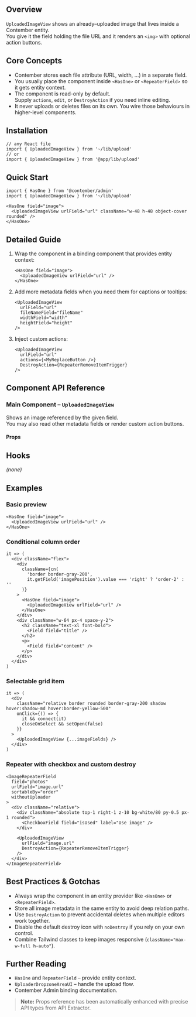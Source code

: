 ## Overview
`UploadedImageView` shows an already–uploaded image that lives inside a Contember entity.  
You give it the field holding the file URL and it renders an `<img>` with optional action buttons.

## Core Concepts
* Contember stores each file attribute (URL, width, …) in a separate field.
* You usually place the component inside `<HasOne>` or `<RepeaterField>` so it gets entity context.
* The component is read-only by default.  
  Supply `actions`, `edit`, or `DestroyAction` if you need inline editing.
* It never uploads or deletes files on its own. You wire those behaviours in higher-level components.

## Installation
```tsx
// any React file
import { UploadedImageView } from '~/lib/upload'
// or
import { UploadedImageView } from '@app/lib/upload'
```

## Quick Start
```tsx
import { HasOne } from '@contember/admin'
import { UploadedImageView } from '~/lib/upload'

<HasOne field="image">
  <UploadedImageView urlField="url" className="w-48 h-48 object-cover rounded" />
</HasOne>
```

## Detailed Guide
1. Wrap the component in a binding component that provides entity context:
   ```tsx
   <HasOne field="image">
     <UploadedImageView urlField="url" />
   </HasOne>
   ```
2. Add more metadata fields when you need them for captions or tooltips:
   ```tsx
   <UploadedImageView
     urlField="url"
     fileNameField="fileName"
     widthField="width"
     heightField="height"
   />
   ```
3. Inject custom actions:
   ```tsx
   <UploadedImageView
     urlField="url"
     actions={<MyReplaceButton />}
     DestroyAction={RepeaterRemoveItemTrigger}
   />
   ```

## Component API Reference

### Main Component – `UploadedImageView`
Shows an image referenced by the given field.  
You may also read other metadata fields or render custom action buttons.

#### Props
<!-- props -->

<!-- No sub-components in this group -->

## Hooks
*(none)*

## Examples

### Basic preview
```tsx
<HasOne field="image">
  <UploadedImageView urlField="url" />
</HasOne>
```

### Conditional column order
```tsx
it => (
  <div className="flex">
    <div
      className={cn(
        'border border-gray-200',
        it.getField('imagePosition').value === 'right' ? 'order-2' : ''
      )}
    >
      <HasOne field="image">
        <UploadedImageView urlField="url" />
      </HasOne>
    </div>
    <div className="w-64 px-4 space-y-2">
      <h2 className="text-xl font-bold">
        <Field field="title" />
      </h2>
      <p>
        <Field field="content" />
      </p>
    </div>
  </div>
)
```

### Selectable grid item
```tsx
it => (
  <div
    className="relative border rounded border-gray-200 shadow hover:shadow-md hover:border-yellow-500"
    onClick={() => {
      it && connect(it)
      closeOnSelect && setOpen(false)
    }}
  >
    <UploadedImageView {...imageFields} />
  </div>
)
```

### Repeater with checkbox and custom destroy
```tsx
<ImageRepeaterField
  field="photos"
  urlField="image.url"
  sortableBy="order"
  withoutUploader
>
  <div className="relative">
    <div className="absolute top-1 right-1 z-10 bg-white/80 py-0.5 px-1 rounded">
      <CheckboxField field="isUsed" label="Use image" />
    </div>

    <UploadedImageView
      urlField="image.url"
      DestroyAction={RepeaterRemoveItemTrigger}
    />
  </div>
</ImageRepeaterField>
```

## Best Practices & Gotchas
* Always wrap the component in an entity provider like `<HasOne>` or `<RepeaterField>`.
* Store all image metadata in the same entity to avoid deep relation paths.
* Use `DestroyAction` to prevent accidental deletes when multiple editors work together.
* Disable the default destroy icon with `noDestroy` if you rely on your own control.
* Combine Tailwind classes to keep images responsive (`className="max-w-full h-auto"`).

## Further Reading
* `HasOne` and `RepeaterField` – provide entity context.
* `UploaderDropzoneAreaUI` – handle the upload flow.
* Contember Admin binding documentation.

<!-- End of Generated Documentation -->

> **Note:** Props reference has been automatically enhanced with precise API types from API Extractor.
